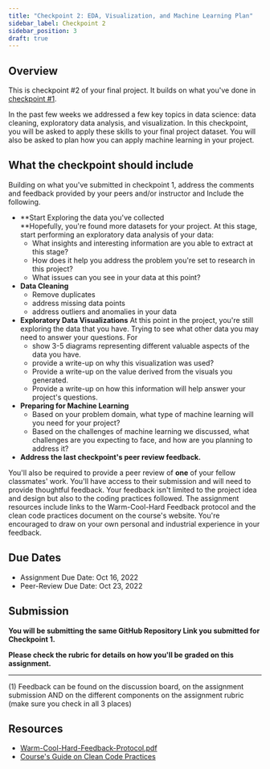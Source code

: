 ```yaml
---
title: "Checkpoint 2: EDA, Visualization, and Machine Learning Plan"
sidebar_label: Checkpoint 2
sidebar_position: 3
draft: true
---
```


## Overview

This is checkpoint #2 of your final project. It builds on what you've done in [checkpoint #1](./checkpoint1).

In the past few weeks we addressed a few key topics in data science: data cleaning, exploratory data analysis, and visualization. In this checkpoint, you will be asked to apply these skills to your final project dataset. You will also be asked to plan how you can apply machine learning in your project.

## What the checkpoint should include

Building on what you've submitted in checkpoint 1, address the comments and feedback provided by your peers and/or instructor and Include the following.

- **Start Exploring the data you've collected  
**Hopefully, you're found more datasets for your project. At this stage, start performing an exploratory data analysis of your data:
  - What insights and interesting information are you able to extract at this stage?
  - How does it help you address the problem you're set to research in this project?
  - What issues can you see in your data at this point?
- **Data Cleaning**
  - Remove duplicates
  - address missing data points
  - address outliers and anomalies in your data
- **Exploratory Data Visualizations**
At this point in the project, you're still exploring the data that you have. Trying to see what other data you may need to answer your questions. For 
  - show 3-5 diagrams representing different valuable aspects of the data you have.
  - provide a write-up on why this visualization was used?
  - Provide a write-up on the value derived from the visuals you generated.
  - Provide a write-up on how this information will help answer your project's questions.
- **Preparing for Machine Learning**
  - Based on your problem domain, what type of machine learning will you need for your project?
  - Based on the challenges of machine learning we discussed, what challenges are you expecting to face, and how are you planning to address it?
- **Address the last checkpoint's peer review feedback.**

You'll also be required to provide a peer review of **one** of your fellow classmates' work. You'll have access to their submission and will need to provide thoughtful feedback. Your feedback isn't limited to the project idea and design but also to the coding practices followed. The assignment resources include links to the Warm-Cool-Hard Feedback protocol and the clean code practices document on the course's website. You're encouraged to draw on your own personal and industrial experience in your feedback.

## Due Dates

- Assignment Due Date: Oct 16, 2022
- Peer-Review Due Date: Oct 23, 2022

## Submission

**You will be submitting the same GitHub Repository Link you submitted for Checkpoint 1.**

**Please check the rubric for details on how you'll be graded on this assignment.**

---

(1) Feedback can be found on the discussion board, on the assignment submission AND on the different components on the assignment rubric (make sure you check in all 3 places)

## Resources

- [Warm-Cool-Hard-Feedback-Protocol.pdf](https://uc.instructure.com/courses/1561254/files/157946839?wrap=1)
- [Course's Guide on Clean Code Practices](https://it4063c.github.io/guides/code-style)
